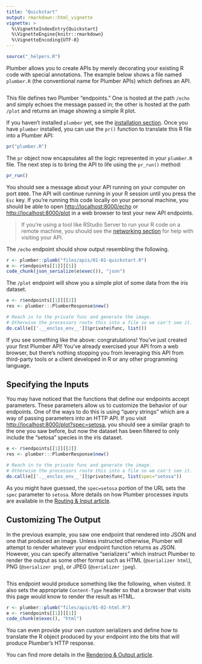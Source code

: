 ```yaml
---
title: "Quickstart"
output: rmarkdown::html_vignette
vignette: >
  %\VignetteIndexEntry{Quickstart}
  %\VignetteEngine{knitr::rmarkdown}
  %\VignetteEncoding{UTF-8}
---
```


```r
source("_helpers.R")
```

Plumber allows you to create APIs by merely decorating your existing R code with special annotations. The example below shows a file named `plumber.R` (the conventional name for Plumber APIs) which defines an API.

```r
```

This file defines two Plumber "endpoints." One is hosted at the path `/echo` and simply echoes the message passed in; the other is hosted at the path `/plot` and returns an image showing a simple R plot.

If you haven't installed `plumber` yet, see the [installation section](./index.html#installation). Once  you have `plumber` installed, you can use the `pr()` function to translate this R file into a Plumber API:

```r
pr("plumber.R")
```

The `pr` object now encapsulates all the logic represented in your `plumber.R` file. The next step is to bring the API to life using the `pr_run()` method:

```r
pr_run()
```

You should see a message about your API running on your computer on port `8000`. The API will continue running in your R session until you press the `Esc` key. If you're running this code locally on your personal machine, you should be able to open [http://localhost:8000/echo](http://localhost:8000/echo) or [http://localhost:8000/plot](http://localhost:8000/plot) in a web browser to test your new API endpoints.

> If you're using a tool like RStudio Server to run your R code on a remote machine, you should see the [networking section](./security.html#networking) for help with visiting your API.

The `/echo` endpoint should show output resembling the following.

```r
r <- plumber::plumb("files/apis/01-01-quickstart.R")
e <- r$endpoints[[1]][[1]]
code_chunk(json_serialize(e$exec()), "json")
```

The `/plot` endpoint will show you a simple plot of some data from the iris dataset.

```r
e <- r$endpoints[[1]][[2]]
res <- plumber:::PlumberResponse$new()

# Reach in to the private func and generate the image.
# Otherwise the processors route this into a file so we can't see it.
do.call(e[['.__enclos_env__']]$private$func, list())
```

If you see something like the above: congratulations! You've just created your first Plumber API! You've already exercised your API from a web browser, but there's nothing stopping you from leveraging this API from third-party tools or a client developed in R or any other programming language.

## Specifying the Inputs

You may have noticed that the functions that define our endpoints accept parameters. These parameters allow us to customize the behavior of our endpoints. One of the ways to do this is using "query strings" which are a way of passing parameters into an HTTP API. If you visit [http://localhost:8000/plot?spec=setosa](http://localhost:8000/plot?spec=setosa), you should see a similar graph to the one you saw before, but now the dataset has been filtered to only include the "setosa" species in the iris dataset.

```r
e <- r$endpoints[[1]][[2]]
res <- plumber:::PlumberResponse$new()

# Reach in to the private func and generate the image.
# Otherwise the processors route this into a file so we can't see it.
do.call(e[['.__enclos_env__']]$private$func, list(spec="setosa"))
```

As you might have guessed, the `spec=setosa` portion of the URL sets the `spec` parameter to `setosa`. More details on how Plumber processes inputs are available in the [Routing & Input article](./routing-and-input.html).

## Customizing The Output

In the previous example, you saw one endpoint that rendered into JSON and one that produced an image. Unless instructed otherwise, Plumber will attempt to render whatever your endpoint function returns as JSON. However, you can specify alternative "serializers" which instruct Plumber to render the output as some other format such as HTML (`@serializer html`), PNG (`@serializer png`), or JPEG (`@serializer jpeg`).

```r
```

This endpoint would produce something like the following, when visited. It also sets the appropriate `Content-Type` header so that a browser that visits this page would know to render the result as HTML.

```r
r <- plumber::plumb("files/apis/01-02-html.R")
e <- r$endpoints[[1]][[1]]
code_chunk(e$exec(), "html")
```

You can even provide your own custom serializers and define how to translate the R object produced by your endpoint into the bits that will produce Plumber's HTTP response.

You can find more details in the [Rendering & Output article](./rendering-output.html).
